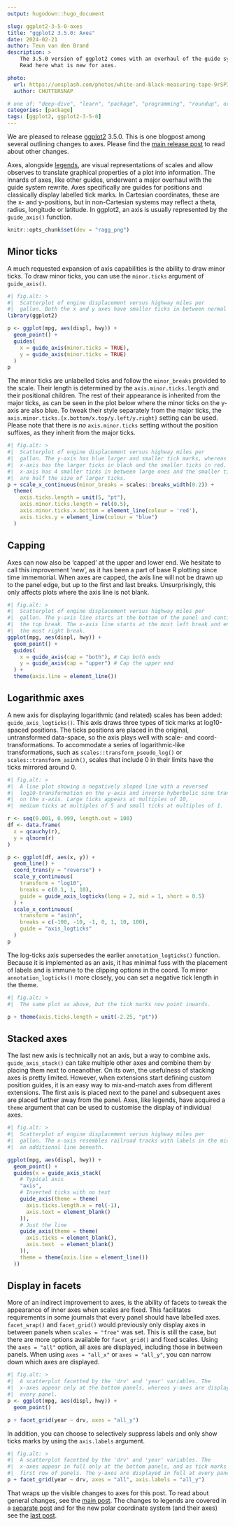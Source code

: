 ```yaml
---
output: hugodown::hugo_document

slug: ggplot2-3-5-0-axes
title: "ggplot2 3.5.0: Axes"
date: 2024-02-21
author: Teun van den Brand
description: >
    The 3.5.0 version of ggplot2 comes with an overhaul of the guide system.
    Read here what is new for axes.

photo:
  url: https://unsplash.com/photos/white-and-black-measuring-tape-9rSP3SRUYh4
  author: CHUTTERSNAP

# one of: "deep-dive", "learn", "package", "programming", "roundup", or "other"
categories: [package] 
tags: [ggplot2, ggplot2-3-5-0]
---
```


<!--
TODO:
* [x] Look over / edit the post's title in the yaml
* [x] Edit (or delete) the description; note this appears in the Twitter card
* [x] Pick category and tags (see existing with `hugodown::tidy_show_meta()`)
* [x] Find photo & update yaml metadata
* [x] Create `thumbnail-sq.jpg`; height and width should be equal
* [x] Create `thumbnail-wd.jpg`; width should be >5x height
* [x] `hugodown::use_tidy_thumbnails()`
* [ ] Add intro sentence, e.g. the standard tagline for the package
* [ ] `usethis::use_tidy_thanks()`
-->

We are pleased to release [ggplot2](https://ggplot2.tidyverse.org) 3.5.0.
This is one blogpost among several outlining changes to axes.
Please find the [main release post](/blog/2024/02/ggplot2-3-5-0/) to read about other changes.

Axes, alongside [legends](/blog/2024/02/ggplot2-3-5-0-legends/), are visual representations of scales and allow observes to translate graphical properties of a plot into information.
The innards of axes, like other guides, underwent a major overhaul with the guide system rewrite.
Axes specifically are guides for positions and classically display labelled tick marks.
In Cartesian coordinates, these are the x- and y-positions, but in non-Cartesian systems may reflect a theta, radius, longitude or latitude.
In ggplot2, an axis is usually represented by the `guide_axis()` function.

```r
knitr::opts_chunk$set(dev = "ragg_png")
```

## Minor ticks

A much requested expansion of axis capabilities is the ability to draw minor ticks.
To draw minor ticks, you can use the `minor.ticks` argument of `guide_axis()`.

```r
#| fig.alt: >
#|  Scatterplot of engine displacement versus highway miles per 
#|  gallon. Both the x and y axes have smaller ticks in between normal ticks.
library(ggplot2)

p <- ggplot(mpg, aes(displ, hwy)) +
  geom_point() +
  guides(
    x = guide_axis(minor.ticks = TRUE),
    y = guide_axis(minor.ticks = TRUE)
  )
p
```

The minor ticks are unlabelled ticks and follow the `minor_breaks` provided to the scale.
Their length is determined by the `axis.minor.ticks.length` and their positional children.
The rest of their appearance is inherited from the major ticks, as can be seen in the plot below where the minor ticks on the y-axis are also blue.
To tweak their style separately from the major ticks, the `axis.minor.ticks.{x.bottom/x.top/y.left/y.right}` setting can be used.
Please note that there is *no* `axis.minor.ticks` setting without the position suffixes, as they inherit from the major ticks.

```r
#| fig.alt: >
#|  Scatterplot of engine displacement versus highway miles per 
#|  gallon. The y-axis has blue larger and smaller tick marks, whereas the 
#|  x-axis has the larger ticks in black and the smaller ticks in red. The 
#|  x-axis has 4 smaller ticks in between large ones and the smaller ticks
#|  are half the size of larger ticks.
p + scale_x_continuous(minor_breaks = scales::breaks_width(0.2)) +
  theme(
    axis.ticks.length = unit(5, "pt"),
    axis.minor.ticks.length = rel(0.5),
    axis.minor.ticks.x.bottom = element_line(colour = 'red'),
    axis.ticks.y = element_line(colour = "blue")
  )
```

## Capping

Axes can now also be 'capped' at the upper and lower end.
We hesitate to call this improvement 'new', as it has been a part of base R plotting since time immemorial.
When axes are capped, the axis line will not be drawn up to the panel edge, but up to the first and last breaks.
Unsurprisingly, this only affects plots where the axis line is not blank.

```r
#| fig.alt: >
#|  Scatterplot of engine displacement versus highway miles per 
#|  gallon. The y-axis line starts at the bottom of the panel and continues to
#|  the top break. The x-axis line starts at the most left break and ends at
#|  the most right break.
ggplot(mpg, aes(displ, hwy)) +
  geom_point() +
  guides(
    x = guide_axis(cap = "both"), # Cap both ends
    y = guide_axis(cap = "upper") # Cap the upper end
  ) +
  theme(axis.line = element_line())
```

## Logarithmic axes

A new axis for displaying logarithmic (and related) scales has been added: `guide_axis_logticks()`.
This axis draws three types of tick marks at log10-spaced positions.
The ticks positions are placed in the original, untransformed data-space, so the axis plays well with scale- and coord-transformations.
To accommodate a series of logarithmic-like transformations, such as `scales::transform_pseudo_log()` or `scales::transform_asinh()`, scales that include 0 in their limits have the ticks mirrored around 0.

```r
#| fig.alt: >
#|  A line plot showing a negatively sloped line with a reversed
#|  log10-transformation on the y-axis and inverse hyberbolic sine transformation
#|  on the x-axis. Large ticks appears at multiples of 10, 
#|  medium ticks at multiples of 5 and small ticks at multiples of 1.

r <- seq(0.001, 0.999, length.out = 100)
df <- data.frame(
  x = qcauchy(r),
  y = qlnorm(r)
)

p <- ggplot(df, aes(x, y)) +
  geom_line() +
  coord_trans(y = "reverse") +
  scale_y_continuous(
    transform = "log10",
    breaks = c(0.1, 1, 10),
    guide = guide_axis_logticks(long = 2, mid = 1, short = 0.5)
  ) +
  scale_x_continuous(
    transform = "asinh",
    breaks = c(-100, -10, -1, 0, 1, 10, 100),
    guide = "axis_logticks"
  )
p
```

The log-ticks axis supersedes the earlier `annotation_logticks()` function.
Because it is implemented as an axis, it has minimal fuss with the placement of labels and is immune to the clipping options in the coord.
To mirror `annotation_logticks()` more closely, you can set a negative tick length in the theme.

```r
#| fig.alt: >
#|  The same plot as above, but the tick marks now point inwards.

p + theme(axis.ticks.length = unit(-2.25, "pt"))
```

## Stacked axes

The last new axis is technically not an axis, but a way to combine axis.
`guide_axis_stack()` can take multiple other axes and combine them by placing them next to oneanother.
On its own, the usefulness of stacking axes is pretty limited.
However, when extensions start defining custom position guides, it is an easy way to mix-and-match axes from different extensions.
The first axis is placed next to the panel and subsequent axes are placed further away from the panel.
Axes, like legends, have acquired a `theme` argument that can be used to customise the display of individual axes.

```r
#| fig.alt: >
#|  Scatterplot of engine displacement versus highway miles per 
#|  gallon. The x-axis resembles railroad tracks with labels in the middle and
#|  an additional line beneath.

ggplot(mpg, aes(displ, hwy)) +
  geom_point() +
  guides(x = guide_axis_stack(
    # Typical axis
    "axis",
    # Inverted ticks with no text
    guide_axis(theme = theme(
      axis.ticks.length.x = rel(-1), 
      axis.text = element_blank()
    )),
    # Just the line
    guide_axis(theme = theme(
      axis.ticks = element_blank(), 
      axis.text  = element_blank()
    )),
    theme = theme(axis.line = element_line())
  ))
```

## Display in facets

More of an indirect improvement to axes, is the ability of facets to tweak the appearance of inner axes when scales are fixed.
This facilitates requirements in some journals that every panel should have labelled axes.
`facet_wrap()` and `facet_grid()` would previously only display axes in between panels when `scales = "free"` was set.
This is still the case, but there are more options available for `facet_grid()` and fixed scales.
Using the `axes = "all"` option, all axes are displayed, including those in between panels.
When using `axes = "all_x"` or `axes = "all_y"`, you can narrow down which axes are displayed.

```r
#| fig.alt: >
#|  A scatterplot facetted by the 'drv' and 'year' variables. The
#|  x-axes appear only at the bottom panels, whereas y-axes are displayed for
#|  every panel.
p <- ggplot(mpg, aes(displ, hwy)) +
  geom_point()

p + facet_grid(year ~ drv, axes = "all_y")
```

In addition, you can choose to selectively suppress labels and only show ticks marks by using the `axis.labels` argument.

```r
#| fig.alt: >
#|  A scatterplot facetted by the 'drv' and 'year' variables. The
#|  x-axes appear in full only at the bottom panels, and as tick marks in the
#|  first row of panels. The y-axes are displayed in full at every panel.
p + facet_grid(year ~ drv, axes = "all", axis.labels = "all_y")
```

That wraps up the visible changes to axes for this post. To read about general changes, see the [main post](/blog/2024/02/ggplot2-3-5-0/). The changes to legends are covered in a [separate post](/blog/2024/02/ggplot2-3-5-0-legends/) and for the new polar coordinate system (and their axes) see the [last post](/blog/2024/02/ggplot2-3-5-0-coord-radial/).
